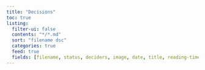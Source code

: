 ```yaml
---
title: "Decisions"
toc: true
listing:
  filter-ui: false
  contents: "*/*.md"
  sort: "filename dsc"
  categories: true
  feed: true
  fields: [filename, status, deciders, image, date, title, reading-time]
---
```

